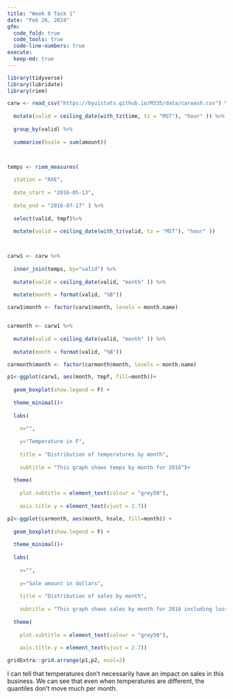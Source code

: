 ```yaml
---
title: "Week 8 Task 1"
date: "Feb 26, 2024"
gfm:
  code_fold: true
  code_tools: true
  code-line-numbers: true
execute:
  keep-md: true
---
```



```r

library(tidyverse)
library(lubridate)
library(riem)

carw <- read_csv("https://byuistats.github.io/M335/data/carwash.csv") %>% 
  
  mutate(valid = ceiling_date(with_tz(time, tz = "MST"), "hour" )) %>% 
  
  group_by(valid) %>% 
  
  summarise(hsale = sum(amount))



temps <- riem_measures(
  
  station = "RXE", 
  
  date_start = "2016-05-13", 
  
  date_end = "2016-07-17" ) %>% 
  
  select(valid, tmpf)%>% 
  
  mutate(valid = ceiling_date(with_tz(valid, tz = "MST"), "hour" ))



carw1 <- carw %>% 
  
  inner_join(temps, by="valid") %>% 
  
  mutate(valid = ceiling_date(valid, "month" )) %>% 
  
  mutate(month = format(valid, "%B"))

carw1$month <- factor(carw1$month, levels = month.name)


carmonth <- carw1 %>% 
  
  mutate(valid = ceiling_date(valid, "month" )) %>% 
  
  mutate(month = format(valid, "%B"))

carmonth$month <- factor(carmonth$month, levels = month.name)

p1<-ggplot(carw1, aes(month, tmpf, fill=month))+
  
  geom_boxplot(show.legend = F) +
  
  theme_minimal()+
  
  labs(
    
    x="",
    
    y="Temperature in F",
    
    title = "Distribution of temperatures by month",
    
    subtitle = "This graph shows temps by month for 2016")+
  
  theme(
    
    plot.subtitle = element_text(colour = "grey50"),
    
    axis.title.y = element_text(vjust = 2.7))

p2<-ggplot(carmonth, aes(month, hsale, fill=month)) +
  
  geom_boxplot(show.legend = F) +
  
  theme_minimal()+
  
  labs(
    
    x="",
    
    y="Sale amount in dollars",
    
    title = "Distribution of sales by month",
    
    subtitle = "This graph shows sales by month for 2016 including losses")+
  
  theme(
    
    plot.subtitle = element_text(colour = "grey50"),
    
    axis.title.y = element_text(vjust = 2.7))

gridExtra::grid.arrange(p1,p2, ncol=2)
```

I can tell that temperatures don't necessarily have an impact on sales in this business. We can see that even when temperatures are different, the quantiles don't move much per month.
